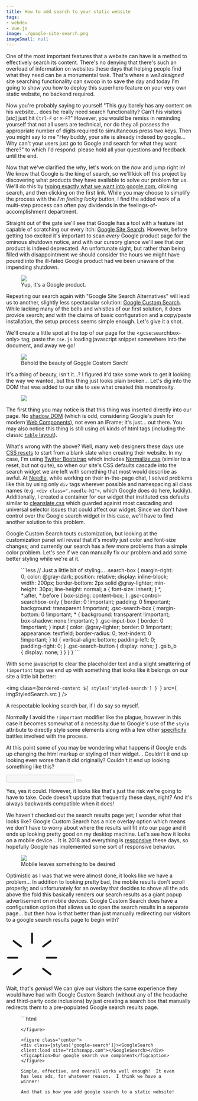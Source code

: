 ```yaml
---
title: How to add search to your static website
tags:
- webdev
- vue.js
image: ./google-site-search.png
imageSmall: null
---
```


One of the most important features that a website can have is a method to effectively search its content.
There's no denying that there's such an overload of information on websites these days that helping people find what
they need can be a monumental task. That's where a _well designed_ site searching functionality can swoop in to save
the day and today I'm going to show _you_ how to deploy this superhero feature on your very own static website, no
backend required.

Now you're probably saying to yourself "This guy barely has any content on his website... does he really need search
functionality?  Can't his visitors [_sic_] just hit `Ctrl-F` or `⌘-F`?"  However, you would be remiss in
reminding yourself that not all users are technical, nor do they all possess the appropriate number of digits required
to simultaneous press two keys.  Then you might say to me "Hey buddy, your site is already indexed by google... Why
can't your users just go to Google and search for what they want there?" to which I'd respond: please hold all your
questions and feedback until the end.

Now that we've clarified the _why_, let's work on the _how_ and jump right in!  We know that Google is the king of
search, so we'll kick off this project by discovering what products they have available to solve our problem
for us.  We'll do this by [typing exactly what we want into google.com](http://lmgtfy.com/?q=google+search+site),
clicking search, and then clicking on the first link.  While you may choose to simplify the process with the _I'm
feeling lucky_ button, I find the added work of a multi-step process can often pay dividends in the
feelings-of-accomplishment department.

Straight out of the gate we'll see that Google has a tool with a feature list capable of scratching our every
itch: [Google Site Search](https://enterprise.google.com/search/products/gss.html). However, before getting too
excited it's important to scan _every_ Google product page for the ominous shutdown notice, and with our cursory glance
we'll see that our product is indeed deprecated. An unfortunate sight, but rather than being filled with disappointment
we should consider the hours we might have poured into the ill-fated Google product had we been unaware of the
impending shutdown.

<figure class="scale right">
  <img src={imgGoogleSiteSearch.src} />
  <figcaption>Yup, it's a Google product.</figcaption>
</figure>

Repeating our search again with  "Google Site Search Alternatives" will lead us to another, slightly less spectacular
solution: [Google Custom Search](http://www.google.com/cse).  While lacking many of the bells and whistles of our first
solution, it does provide search; and with the claims of basic configuration and a copy/paste installation, the setup
process seems simple enough.  Let's give it a shot.

We'll create a little spot at the top of our page for the &lt;gcse:searchbox-only&gt; tag, paste the `cse.js` loading
javascript snippet somewhere into the document, and away we go!

<figure>
<img src={imgFirstAttempt.src} />
<figcaption>Behold the beauty of Goggle Costom Sorch!</figcaption>
</figure>

It's a thing of beauty, isn't it...?  I figured it'd take some work to get it looking the way we wanted, but this
thing just looks plain broken...  Let's dig into the DOM that was added to our site to see what created
this monstrosity.

<figure class="scale">
<img src={imgGoogleDom.src} />
</figure>

The first thing you may notice is that this thing was inserted directly into our page.  No
[shadow DOM](https://developer.mozilla.org/en-US/docs/Web/Web_Components/Shadow_DOM) (which is odd, considering
Google's push for modern [Web Components](https://www.polymer-project.org/2.0/docs/devguide/feature-overview)), not
even an iFrame; it's just... out there. You may also notice this thing is still using _all kinds_ of html tags
(including the classic [`table` layout](https://stackoverflow.com/questions/83073/why-not-use-tables-for-layout-in-html)).

What's wrong with the above?  Well, many web designers these days use [CSS resets](https://cssreset.com/what-is-a-css-reset/)
to start from a blank slate when creating their website.  In my case, I'm using [Twitter Bootstrap](http://getbootstrap.com/)
which includes [Normalize.css](https://necolas.github.io/normalize.css/) (similar to a reset, but not quite), so when
our site's CSS defaults cascade into the search widget we are left with something that most would describe as awful.
At [Needle](http://www.needle.com), while working on their in-the-page chat, I solved problems like this by using
only `div` tags wherever possible and namespacing all class names (e.g. `<div class=".needle-h1">`, which Google does
do here, luckily).  Additionally, I created a container for our widget that instituted css defaults similar to
[cleanslate.css](http://cleanslatecss.com/) which guarded against most cascading and universal selector issues that
could affect our widget.  Since we don't have control over the Google search widget in this case, we'll have to find
another solution to this problem.

Google Custom Search touts customization, but looking at the customization panel will reveal that it's mostly just
color and font-size changes; and currently our search has a few more problems than a simple color problem.  Let's see
if we can manually fix our problem and add some better styling while we're at it.

<figure class="smallest right">
```less
// Just a little bit of styling...
.search-box {
  margin-right: 0;
  color: @gray-dark;
  position: relative;
  display: inline-block;
  width: 200px;
  border-bottom: 2px solid @gray-lighter;
  min-height: 30px;
  line-height: normal;
  a {
    font-size: inherit;
  }
  *, *:after, *:before {
    box-sizing: content-box;
  }
  .gsc-control-searchbox-only {
    border: 0 !important;
    padding: 0 !important;
    background: transparent !important;
    .gsc-search-box {
      margin-bottom: 0 !important;
      * {
        background: transparent !important;
        box-shadow: none !important;
      }
      .gsc-input-box {
        border: 0 !important;
      }
      input {
        color: @gray-lighter;
        border: 0 !important;
        appearance: textfield;
        border-radius: 0;
        text-indent: 0 !important;
      }
      td {
        vertical-align: bottom;
        padding-left: 0;
        padding-right: 0;
      }
      .gsc-search-button {
        display: none;
      }
      .gsib_b {
        display: none;
      }
    }
  }
}
```
</figure>

With some javascript to clear the placeholder text and a slight smattering of `!important` tags we end up with
something that looks like it belongs on our site a little bit better:

<img class={`bordered-content ${ styles['styled-search'] } `} src={ imgStyledSearch.src } />

A respectable looking search bar, if I do say so myself.

Normally I avoid the `!important` modifier like the plague, however in this case it becomes somewhat of a necessity
due to Google's use of the `style` attribute to directly style some elements along with a few other
[specificity](https://developer.mozilla.org/en-US/docs/Web/CSS/Specificity) battles involved with the process.

At this point some of you may be wondering what happens if Google ends up changing the html markup or styling
of their widget... Couldn't it end up looking even worse than it did originally?  Couldn't it end up looking something
like this?

<div class={`bordered-content ${ styles['messed-up-search'] }`}>
  <input disabled type="text" id="messedUpSearchText" />
  <button disabled>
    <i class="fa fa-search"></i>
  </button>
</div>

Yes, yes it could.  However, it looks like that's just the risk we're going to have to take.  Code doesn't update that
frequently these days, right?  And it's always backwards compatible when it does!

We haven't checked out the search results page yet; I wonder what that looks like?  Google Custom Search has a nice
overlay option which means we don't have to worry about where the results will fit into our page and it ends up looking
pretty good on my desktop machine.  Let's see how it looks on a mobile device... It is 2018 and everything is
[responsive](https://en.wikipedia.org/wiki/Responsive_web_design) these days, so hopefully Google has implemented
some sort of responsive behavior.

<figure class="center scale">
  <img src={ imgIphoneSearch.src } />
  <figcaption>Mobile leaves something to be desired</figcaption>
</figure>

Optimistic as I was that we were almost done, it looks like we have a problem... In addition to looking pretty bad,
the mobile results don't scroll properly; and unfortunately for an overlay that decides to shove all the ads
above the fold this basically renders our search results as a giant popup advertisement on mobile devices. Google
Custom Search does have a configuration option that allows us to open the search results in a separate page... but
then how is that better than just manually redirecting our visitors to a google search results page to begin with?

<div class={ styles['lightbulb'] } v-repaint>
  <svg width="140" height="140">
    <line stroke-linecap="round"
          stroke-width="5"
          stroke="currentColor"
          x1="40" y1="110" x2="20" y2="125" />
    <line stroke-linecap="round"
          stroke-width="5"
          stroke="currentColor"
          x1="30" y1="80" x2="5" y2="80" />
    <line stroke-linecap="round"
          stroke-width="5"
          stroke="currentColor"
          x1="40" y1="50" x2="20" y2="35" />
    <line stroke-linecap="round"
          stroke-width="5"
          stroke="currentColor"
          x1="70" y1="15" x2="70" y2="40" />
    <line stroke-linecap="round"
          stroke-width="5"
          stroke="currentColor"
          x1="100" y1="50" x2="120" y2="35" />
    <line stroke-linecap="round"
          stroke-width="5"
          stroke="currentColor"
          x1="110" y1="80" x2="135" y2="80" />
    <line stroke-linecap="round"
          stroke-width="5"
          stroke="currentColor"
          x1="100" y1="110" x2="120" y2="125" />
  </svg>
  <i class="fa-regular fa-lightbulb"></i>
</div>

Wait, that's _genius_!  We can give our visitors the same experience they would have had with Google Custom Search
(without any of the headache and third-party code inclusions) by just creating a search box that manually redirects
them to a pre-populated Google search results page.

<figure class={`${styles['search-figure']} center`}>
  ```html
  <template>
    <div class="google-search">
      <button @click="search(text)">
        <i class="fa fa-search"></i>
      </button>
      <input ref="input"
             title="Site Search"
             v-on:keyup.13="search(text)"
             v-model="text" />
    </div>
  </template>

  <script>
    export default {
      props: [
        'site'
      ],
      data() {
        return {
          text: ''
        }
      },
      methods: {
        search(str) {
          if (str) {
            window.open([
              'https://www.google.com/search?q=',
              this.site ? 'site:' + this.site + '+' : '',
              encodeURIComponent(str)
            ].join(''));
          } else {
            this.$refs.input.focus();
          }
        }
      }
    }
  </script>
  ```
</figure>

<figure class="center">
  <div class={styles['google-search']}><GoogleSearch client:load site="richsnapp.com"></GoogleSearch></div>
  <figcaption>Our google search vue component</figcaption>
</figure>

Simple, effective, and overall works well enough!  It even has less ads, for whatever reason.  I think we have a
winner!

And that is how you add google search to a static website!
